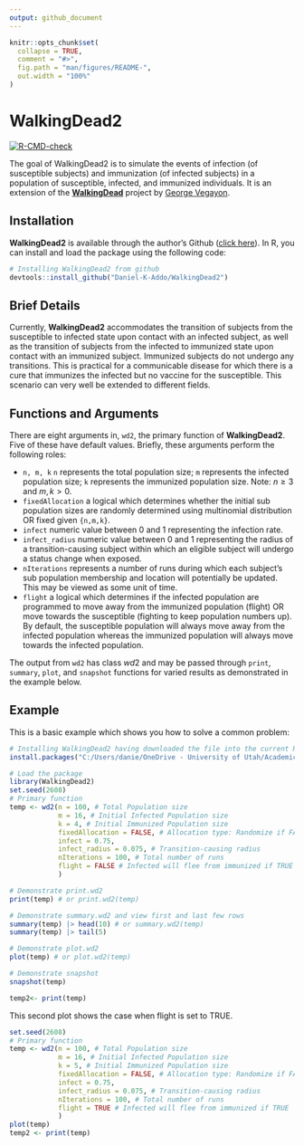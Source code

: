 ```yaml
---
output: github_document
---
```


<!-- README.md is generated from README.Rmd. Please edit that file -->

```r
knitr::opts_chunk$set(
  collapse = TRUE,
  comment = "#>",
  fig.path = "man/figures/README-",
  out.width = "100%"
)
```

# WalkingDead2

<!-- badges: start -->
[![R-CMD-check](https://github.com/UofUEpiBio/WalkingDead2/workflows/R-CMD-check/badge.svg)](https://github.com/UofUEpiBio/WalkingDead2/actions)
<!-- badges: end -->

The goal of WalkingDead2 is to simulate the events of infection (of susceptible subjects) and immunization (of infected subjects) in a population of susceptible, infected, and immunized individuals. It is an extension of the [**WalkingDead**](https://github.com/UofUEpiBio/PHS7045-advanced-programming/tree/main/projects/10-walking-dead) project by [George Vegayon](https://github.com/gvegayon).

## Installation

**WalkingDead2** is available through the author's Github ([click here](https://github.com/Daniel-K-Addo)). In R, you can install and load the package using the following code:

``` r
# Installing WalkingDead2 from github 
devtools::install_github("Daniel-K-Addo/WalkingDead2")
```

## Brief Details
Currently, **WalkingDead2** accommodates the transition of subjects from the susceptible to infected state upon contact with an infected subject, as well as the transition of subjects from the infected to immunized state upon contact with an immunized subject. Immunized subjects do not undergo any transitions. This is practical for a communicable disease for which there is a cure that immunizes the infected but no vaccine for the susceptible. This scenario can very well be extended to different fields.

## Functions and Arguments
There are eight arguments in, `wd2`, the primary function of **WalkingDead2**. Five of these have default values. Briefly, these arguments perform the following roles:

* `n, m, k` `n` represents the total population size; `m` represents the infected population size; `k` represents the immunized population size. Note: $n \geq 3$ and ${m,k} > 0$.
* `fixedAllocation`	a logical which determines whether the initial sub population sizes are randomly determined using multinomial distribution OR fixed given `{n,m,k}`.
* `infect`	numeric value between $0$ and $1$ representing the infection rate.
* `infect_radius` numeric value between $0$ and $1$  representing the radius of a transition-causing subject within which an eligible subject will undergo a status change when exposed.
* `nIterations`	represents a number of runs during which each subject's sub population membership and location will potentially be updated. This may be viewed as some unit of time.
* `flight`	a logical which determines if the infected population are programmed to move away from the immunized population (flight) OR move towards the susceptible (fighting to keep population numbers up). By default, the susceptible population will always move away from the infected population whereas the immunized population will always move towards the infected population.

The output from `wd2` has class $wd2$ and may be passed through `print`, `summary`, `plot`, and `snapshot` functions for varied results as demonstrated in the example below. 

## Example

This is a basic example which shows you how to solve a common problem:
```r
# Installing WalkingDead2 having downloaded the file into the current R working directory 
install.packages("C:/Users/danie/OneDrive - University of Utah/Academics/202301 Spring/Advanced Programming in R and HPC/WalkingDead2_0.1.0.tar.gz", repos = NULL)
```

```r
# Load the package
library(WalkingDead2)
set.seed(2608)
# Primary function
temp <- wd2(n = 100, # Total Population size 
            m = 16, # Initial Infected Population size
            k = 4, # Initial Immunized Population size
            fixedAllocation = FALSE, # Allocation type: Randomize if FALSE
            infect = 0.75, 
            infect_radius = 0.075, # Transition-causing radius
            nIterations = 100, # Total number of runs
            flight = FALSE # Infected will flee from immunized if TRUE
            )

# Demonstrate print.wd2
print(temp) # or print.wd2(temp)

# Demonstrate summary.wd2 and view first and last few rows
summary(temp) |> head(10) # or summary.wd2(temp)
summary(temp) |> tail(5)

# Demonstrate plot.wd2
plot(temp) # or plot.wd2(temp)

# Demonstrate snapshot
snapshot(temp)
```

```r
temp2<- print(temp)
```


This second plot shows the case when flight is set to TRUE.

```r
set.seed(2608)
# Primary function
temp <- wd2(n = 100, # Total Population size 
            m = 16, # Initial Infected Population size
            k = 5, # Initial Immunized Population size
            fixedAllocation = FALSE, # Allocation type: Randomize if FALSE
            infect = 0.75, 
            infect_radius = 0.075, # Transition-causing radius
            nIterations = 100, # Total number of runs
            flight = TRUE # Infected will flee from immunized if TRUE
            )
plot(temp)
temp2 <- print(temp)
```
